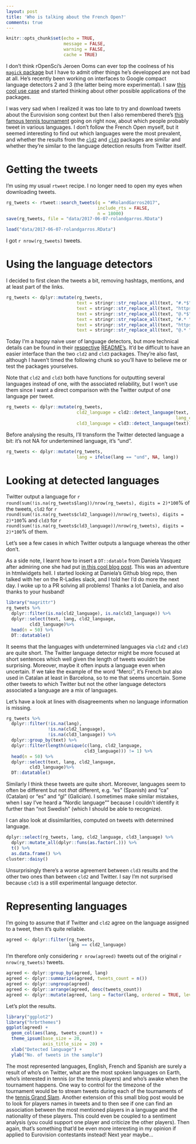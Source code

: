 ```yaml
---
layout: post
title: 'Who is talking about the French Open?'
comments: true
---
```


```r
knitr::opts_chunk$set(echo = TRUE,
                      message = FALSE,
                      warning = FALSE, 
                      cache = TRUE)
```

I don't think rOpenSci's Jeroen Ooms can ever top the coolness of his [`magick` package](https://github.com/ropensci/magick) but I have to admit other things he's developped are not bad at all. He's recently been working on interfaces to Google compact language detectors 2 and 3 (the latter being more experimental). I saw [this cool use case](http://marcbeldata.github.io/Language-use-MP-Twitter/) and started thinking about other possible applications of the packages. 

I was very sad when I realized it was too late to try and download tweets about the Eurovision song context but then I also remembered there's [this famous tennis tournament](https://en.wikipedia.org/wiki/French_Open) going on right now, about which people probably tweet in various languages. I don't follow the French Open myself, but it seemed interesting to find out which languages were the most prevalent, and whether the results from the [`cld2`](https://github.com/ropensci/cld2) and [`cld3`](https://github.com/ropensci/cld3) packages are similar and whether they're similar to the language detection results from Twitter itself.


<!--more-->

# Getting the tweets

I'm using my usual `rtweet` recipe. I no longer need to open my eyes when downloading tweets.

```r
rg_tweets <- rtweet::search_tweets(q = "#RolandGarros2017",
                                   include_rts = FALSE,
                                   n = 18000)
save(rg_tweets, file = "data/2017-06-07-rolandgarros.RData")
```

```r
load("data/2017-06-07-rolandgarros.RData")
```


I got `r nrow(rg_tweets)` tweets.

# Using the language detectors

I decided to first clean the tweets a bit, removing hashtags, mentions, and at least part of the links.

```r
rg_tweets <- dplyr::mutate(rg_tweets,
                           text = stringr::str_replace_all(text, "#.*$", ""),
                           text = stringr::str_replace_all(text, "https.*$", ""),
                           text = stringr::str_replace_all(text, "@.*$", ""),
                           text = stringr::str_replace_all(text, "#.* ", ""),
                           text = stringr::str_replace_all(text, "https.* ", ""),
                           text = stringr::str_replace_all(text, "@.* ", ""))

```

Today I'm a happy naive user of language detectors, but more technical details can be found in their [respective](https://github.com/CLD2Owners/cld2) [README's](https://github.com/google/cld3#readme). It'd be difficult to have an easier interface than the two `cld2` and `cld3` packages. They're also fast, although I haven't timed the following chunk so you'll have to believe me or test the packages yourselves.

Note that `cld2` and `cld3` both have functions for outputting several languages instead of one, with the associated reliability, but I won't use them since I want a direct comparison with the Twitter output of one language per tweet.

```r
rg_tweets <- dplyr::mutate(rg_tweets, 
                           cld2_language = cld2::detect_language(text,
                                                                 lang_code = TRUE), 
                           cld3_language = cld3::detect_language(text))

```

Before analysing the results, I'll transform the Twitter detected language a bit: it's not NA for undertemined language, it's "und".

```r
rg_tweets <- dplyr::mutate(rg_tweets, 
                           lang = ifelse(lang == "und", NA, lang))

```


# Looking at detected languages

Twitter output a language for `r round(sum(!is.na(rg_tweets$lang))/nrow(rg_tweets), digits = 2)*100`% of the tweets, `cld2` for `r round(sum(!is.na(rg_tweets$cld2_language))/nrow(rg_tweets), digits = 2)*100`% and `cld3` for `r round(sum(!is.na(rg_tweets$cld3_language))/nrow(rg_tweets), digits = 2)*100`% of them.

Let's see a few cases in which Twitter outputs a language whereas the other don't.

As a side note, I learnt how to insert a `DT::datable` from Daniela Vasquez after admiring one she had put [in this cool blog post](screenshot.force = FALSE). This was an adventure in htmlwidgets hell. I started looking at Daniela's Github blog repo, then talked with her on the R-Ladies slack, and I told her I'd do more the next day. I woke up to a PR solving all problems! Thanks a lot Daniela, and also thanks to your husband!

```r
library("magrittr")
rg_tweets %>%
  dplyr::filter(is.na(cld2_language), is.na(cld3_language)) %>%
  dplyr::select(text, lang, cld2_language,
         cld3_language)%>%
  head(n = 50) %>%
  DT::datatable()

```

It seems that the languages with undetermined languages via `cld2` and `cld3` are quite short. The Twitter language detector might be more focused at short sentences which well given the length of tweets wouldn't be surprising. Moreover, maybe it often inputs a language even when uncertain. If we take the example of the word "Merci", it's French but also used in Catalan at least in Barcelona, so to me that seems uncertain. Some other tweets to which Twitter but not the other language detectors associated a language are a mix of languages.

Let's have a look at lines with disagreements when no language information is missing.

```r
rg_tweets %>%
  dplyr::filter(!is.na(lang),
                !is.na(cld2_language),
                !is.na(cld3_language)) %>%
  dplyr::group_by(text) %>%
  dplyr::filter(length(unique(c(lang, cld2_language,
                              cld3_language))) != 1) %>%
  head(n = 50) %>%
  dplyr::select(text, lang, cld2_language,
         cld3_language)%>%
  DT::datatable()

```

Similarly I think these tweets are quite short. Moreover, languages seem to often be different but not _that_ different, e.g. "es" (Spanish) and "ca" (Catalan) or "es" and "gl" (Galician). I sometimes make similar mistakes, when I say I've heard a "Nordic language"" because I couldn't identify it further than "not Swedish" (which I should be able to recognize).

I can also look at dissimilarities, computed on tweets with determined language.

```r
dplyr::select(rg_tweets, lang, cld2_language, cld3_language) %>%
  dplyr::mutate_all(dplyr::funs(as.factor(.))) %>%
  t() %>%
  as.data.frame() %>%
cluster::daisy()
```


Unsurprisingly there's a worse agreement between `cld3` results and the other two ones than between `cld2` and Twitter. I say I'm not surprised because `cld3` is a still experimental language detector.

# Representing languages

I'm going to assume that if Twitter and `cld2` agree on the language assigned to a tweet, then it's quite reliable.


```r
agreed <- dplyr::filter(rg_tweets,
                        lang == cld2_language)
```

I'm therefore only considering `r nrow(agreed)` tweets out of the original `r nrow(rg_tweets)` tweets.

```r
agreed <- dplyr::group_by(agreed, lang)
agreed <- dplyr::summarize(agreed, tweets_count = n())
agreed <- dplyr::ungroup(agreed)
agreed <- dplyr::arrange(agreed, desc(tweets_count))
agreed <- dplyr::mutate(agreed, lang = factor(lang, ordered = TRUE, levels = unique(lang))) 
```

Let's plot the results.


```r
library("ggplot2")
library("hrbrthemes")
ggplot(agreed) +
  geom_col(aes(lang, tweets_count)) +
  theme_ipsum(base_size = 20,
              axis_title_size = 20) +
  xlab("Detected language") +
  ylab("No. of tweets in the sample")
```

The most represented languages, English, French and Spanish are surely a result of who's on Twitter, what are the most spoken languages on Earth, who's interested in tennis (or the tennis players) and who's awake when the tournament happens. One way to control for the timezone of the tournament would be to stream tweets during each of the tournaments of the [tennis Grand Slam](https://en.wikipedia.org/wiki/Grand_Slam_(tennis)). Another extension of this small blog post would be to look for players names in tweets and to then see if one can find an association between the most mentioned players in a language and the nationality of these players. This could even be coupled to a sentiment analysis (you could support one player and criticize the other players). Then again, that's something that'd be even more interesting in my opinion if applied to Eurovision contestants instead! Next year maybe...